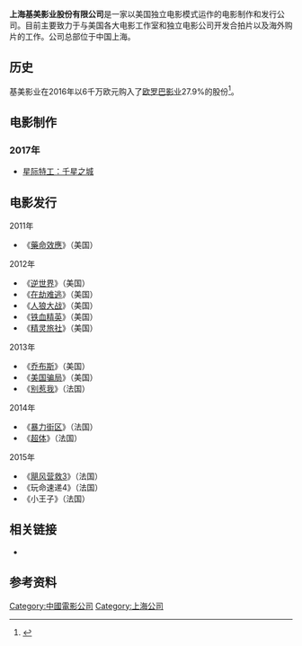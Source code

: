 {{noteTA
|G1=Movie}}
{{Infobox Company
|company_name     = 上海基美影业股份有限公司<br>Fundemental Film
|company_logo =
|type             = 独立电影公司
|foundation       = 2008年
|location         = {{CHN}}上海市
|founder         = 
|key_people       = 
|area_served      = 
|industry         = [[電影|電影]]
|products         = 
|services         =
|revenue          = 
|operating_income = 
|net_income       = 
|num_employees    = 
|parent           = 
|owner            = 
|divisions        = 
|subsid           = 
|slogan           = 
|homepage         = 
|dissolved        = 
|footnotes        = 
|intl             =  
}}

'''上海基美影业股份有限公司'''是一家以美国独立电影模式运作的电影制作和发行公司。目前主要致力于与美国各大电影工作室和独立电影公司开发合拍片以及海外购片的工作。公司总部位于中国上海。

== 历史 ==
基美影业在2016年以6千万欧元购入了[[歐羅巴影業|欧罗巴影业]]27.9%的股份<ref>{{Cite web|title=China’s Fundamental Films Takes 28% Stake In EuropaCorp|url=https://deadline.com/2016/09/europa-corp-luc-besson-fundamental-films-1201828553/|accessdate=2019-10-14|date=2016-09-29|last=Lodderhose|first=Diana|work=Deadline|language=en|archive-date=2019-05-03|archive-url=https://web.archive.org/web/20190503055759/https://deadline.com/2016/09/europa-corp-luc-besson-fundamental-films-1201828553/|dead-url=no}}</ref>。
==电影制作==

=== 2017年 ===

* [[星際特工瓦雷諾：千星之城|星际特工：千星之城]]

==电影发行==

; 2011年
* 《[[藥命效應|藥命效應]]》（美国）

; 2012年
* 《[[逆世界|逆世界]]》（美国）
* 《[[在劫难逃|在劫难逃]]》（美国）
* 《[[人狼大战|人狼大战]]》（美国）
* 《[[铁血精英|铁血精英]]》（美国）
* 《[[精灵旅社|精灵旅社]]》（美国）

; 2013年
* 《[[乔布斯_(电影)|乔布斯]]》（美国）
* 《[[美国骗局|美国骗局]]》（美国）
* 《[[别惹我|别惹我]]》（法国）

; 2014年
* 《[[暴力街区|暴力街区]]》（法国）
* 《[[超体|超体]]》（法国）

; 2015年
* 《[[飓风营救3|飓风营救3]]》（法国）
* 《玩命速递4》（法国）
* 《小王子》（法国）

==相关链接==
*{{sinaweibo|ffmovies|基美影业}}

== 参考资料 ==
[[Category:中國電影公司|Category:中國電影公司]]
[[Category:上海公司|Category:上海公司]]